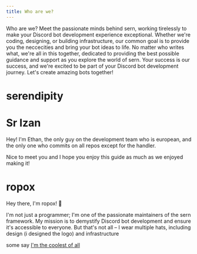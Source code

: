 ```yaml
---
title: Who are we?
---
```


Who are we?
Meet the passionate minds behind sern, working tirelessly to make your Discord bot development experience exceptional. Whether we're coding, designing, or building infrastructure, our common goal is to provide you the neccecities and bring your bot ideas to life. No matter who writes what, we're all in this together, dedicated to providing the best possible guidance and support as you explore the world of sern. Your success is our success, and we're excited to be part of your Discord bot development journey. Let's create amazing bots together!

# serendipity


# Sr Izan

Hey! I'm Ethan, the only guy on the development team who is european, and the only one who commits on all repos except for the handler.

Nice to meet you and I hope you enjoy this guide as much as we enjoyed making it!

# ropox
Hey there, I'm ropox! 👋

I'm not just a programmer; I'm one of the passionate maintainers of the sern framework. My mission is to demystify Discord bot development and ensure it's accessible to everyone. But that's not all – I wear multiple hats, including design (i designed the logo) and infrastructure 

some say [I'm the coolest of all](/blog/newlogo#ropox-thing)